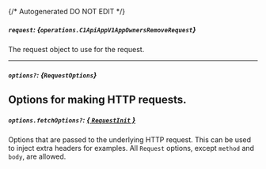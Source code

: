 {/* Autogenerated DO NOT EDIT  */}

##### `request`: *{`operations.C1ApiAppV1AppOwnersRemoveRequest`}*
The request object to use for the request.

<Collapsible openLabel={Labels.showProperties} closeLabel={Labels.hideProperties}>
  <C1ApiAppV1AppOwnersRemoveRequest />
</Collapsible>

---
##### `options?`: *{`RequestOptions`}*
Options for making HTTP requests.
---
##### `options.fetchOptions?`: [*{ `RequestInit` }*](https://developer.mozilla.org/en-US/docs/Web/API/Request/Request#options)
Options that are passed to the underlying HTTP request. This can be used to inject extra headers for examples. All `Request` options, except `method` and `body`, are allowed.

